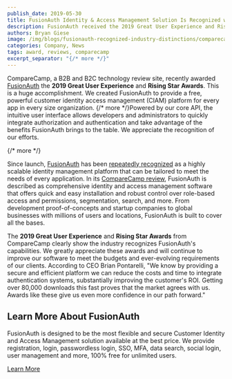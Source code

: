 ```yaml
---
publish_date: 2019-05-30 
title: FusionAuth Identity & Access Management Solution Is Recognized with Industry Distinctions from Leading SaaS Review Platform
description: FusionAuth received the 2019 Great User Experience and Rising Star Awards
authors: Bryan Giese
image: /img/blogs/fusionauth-recognized-industry-distinctions/comparecamp-awards.png
categories: Company, News
tags: award, reviews, comparecamp
excerpt_separator: "{/* more */}"
---
```


CompareCamp, a B2B and B2C technology review site, recently awarded [FusionAuth](http://comparecamp.com/fusionauth-review-pricing-pros-cons-features/ "Jump to CompareCamp site") the **2019 Great User Experience** and **Rising Star Awards**. This is a huge accomplishment. We created FusionAuth to provide a free, powerful customer identity access management (CIAM) platform for every app in every size organization. {/* more */}Powered by our core API, the intuitive user interface allows developers and administrators to quickly integrate authorization and authentication and take advantage of the benefits FusionAuth brings to the table. We appreciate the recognition of our efforts.

{/* more */}

Since launch, [FusionAuth](/) has been [repeatedly recognized](/blog/2019/02/25/fusionauth-reviews-around-world) as a highly scalable identity management platform that can be tailored to meet the needs of every application. In its [CompareCamp review](http://comparecamp.com/fusionauth-review-pricing-pros-cons-features/ "Jump to CompareCamp site"), FusionAuth is described as comprehensive identity and access management software that offers quick and easy installation and robust control over role-based access and permissions, segmentation, search, and more. From development proof-of-concepts and startup companies to global businesses with millions of users and locations, FusionAuth is built to cover all the bases.

The **2019 Great User Experience** and **Rising Star Awards** from CompareCamp clearly show the industry recognizes FusionAuth's capabilities. We greatly appreciate these awards and will continue to improve our software to meet the budgets and ever-evolving requirements of our clients. According to CEO Brian Pontarelli, "We know by providing a secure and efficient platform we can reduce the costs and time to integrate authentication systems, substantially improving the customer's ROI. Getting over 80,000 downloads this fast proves that the market agrees with us. Awards like these give us even more confidence in our path forward."

## Learn More About FusionAuth

FusionAuth is designed to be the most flexible and secure Customer Identity and Access Management solution available at the best price. We provide registration, login, passwordless login, SSO, MFA, data search, social login, user management and more, 100% free for unlimited users.

[Learn More](/ "FusionAuth Home")
